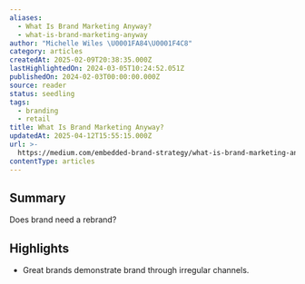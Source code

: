 ```yaml
---
aliases:
  - What Is Brand Marketing Anyway?
  - what-is-brand-marketing-anyway
author: "Michelle Wiles \U0001FA84\U0001F4C8"
category: articles
createdAt: 2025-02-09T20:38:35.000Z
lastHighlightedOn: 2024-03-05T10:24:52.051Z
publishedOn: 2024-02-03T00:00:00.000Z
source: reader
status: seedling
tags:
  - branding
  - retail
title: What Is Brand Marketing Anyway?
updatedAt: 2025-04-12T15:55:15.000Z
url: >-
  https://medium.com/embedded-brand-strategy/what-is-brand-marketing-anyway-546bc6e04d67
contentType: articles
---
```

## Summary

Does brand need a rebrand?

## Highlights

- Great brands demonstrate brand through irregular channels.
